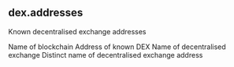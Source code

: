 ## dex.addresses 
Known decentralised exchange addresses

<ParamField path="blockchain">
Name of blockchain
</ParamField>
<ParamField path="address">
Address of known DEX
</ParamField>
<ParamField path="dex_name">
Name of decentralised exchange
</ParamField>
<ParamField path="distinct_name">
Distinct name of decentralised exchange address
</ParamField>
